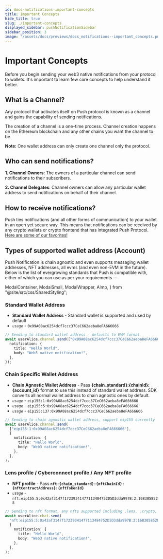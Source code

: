 ```yaml
---
id: docs-notifications-important-concepts
title: Important Concepts
hide_title: true
slug: ./important-concepts
displayed_sidebar: pushNotificationSidebar
sidebar_position: 3
image: "/assets/docs/previews/docs_notifications--important_concepts.png"
---
```


# Important Concepts

Before you begin sending your web3 native notifications from your protocol to wallets. It's important to learn few core concepts to help understand it better.


<Head>
  <title>{"Important Concepts | Push Notifications | Push Documentation"}
  </title>
</Head>

## What is a Channel?

Any protocol that activates itself on Push protocol is known as a channel and gains the capability of sending notifications.

The creation of a channel is a one-time process. Channel creation happens on the Ethereum blockchain and any other chains you want the channel to be.

**Note:** One wallet address can only create one channel only the protocol.

## Who can send notifications?

**1. Channel Owners**: The owners of a particular channel can send notifications to their subscribers.

**2. Channel Delegates**: Channel owners can allow any particular wallet address to send notifications on behalf of their channel.

## How to receive notifications?

Push ties notifications (and all other forms of communication) to your wallet in an open yet secure way. This means that notifications can be received by any crypto wallets or crypto frontend that has integrated Push Protocol. [Here are some of our favorites!](/docs/notifications/build/get-started/#receiving-notifications)

## Types of supported wallet address (Account)

Push Notification is chain agnostic and even supports messaging wallet addresses, NFT addresses, all evms (and even non-EVM in the future). Below is the list of evergrowing standards that Push is compatible with, either of which you can use as per your requirements —

  ModalContainer,
  ModalSmall,
  ModalWrapper,
  AImp,
} from "@site/src/css/SharedStyling";

### Standard Wallet Address

- **Standard Wallet Address** - Standard wallet is supported and used by default
- _`usage`_ - `0x99A08ac6254dcf7ccc37CeC662aeba8eFA666666`

```typescript
// Sending to standard wallet address - defaults to EVM format
await userAlice.channel.send(["0x99A08ac6254dcf7ccc37CeC662aeba8eFA666666"], {
  notification: {
    title: "Hello World",
    body: "Web3 native notification!",
  },
});
```

### Chain Specific Wallet Address

- **Chain Agnostic Wallet Address** - Pass **\{chain_standard}:\{chainId}:\{account_id}** format to use this instead of standard wallet address. SDK converts all normal wallet address to chain agnostic ones by default.
- _`usage`_ - `eip155:1:0x99A08ac6254dcf7ccc37CeC662aeba8eFA666666`
- _`usage`_ - `eip155:5:0x99A08ac6254dcf7ccc37CeC662aeba8eFA666666`
- _`usage`_ - `eip155:137:0x99A08ac6254dcf7ccc37CeC662aeba8eFA666666`

```typescript
// Sending to chain agnostic wallet address, support eip155 currently
await userAlice.channel.send(
  ["eip155:1:0x99A08ac6254dcf7ccc37CeC662aeba8eFA666666"],
  {
    notification: {
      title: "Hello World",
      body: "Web3 native notification!",
    },
  },
);
```

### Lens profile / Cyberconnect profile / Any NFT profile

- **NFT profile** - Pass **`nft:{chain_standard}:{nftChainId}:{nftContractAddress}:{nftTokenId}`**
- _`usage`_ - `nft:eip155:5:0x42af3147f17239341477113484752D5D3dda997B:2:1683058528`

```typescript
// Sending to nft format, any nfts supported including .lens, .crypto, .polygon or your crypto punks
await userAlice.chat.send(
  "nft:eip155:5:0x42af3147f17239341477113484752D5D3dda997B:2:1683058528",
  {
    notification: {
      title: "Hello World",
      body: "Web3 native notification!",
    },
  },
);
```
